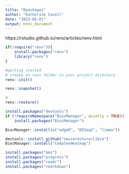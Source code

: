 ```yaml
---
title: "Rpackages"
author: "Katherine Savell"
date: "2023-05-01"
output: html_document
---
```

https://rstudio.github.io/renv/articles/renv.html

```r
if(!require("renv")){
    install.packages("renv")
    library("renv")
}

#getting started
# create an renv folder in your project directory
renv::init()

renv::snapshot()
```

```r
#
renv::restore()
```

```r
install.packages("devtools")
if (!requireNamespace("BiocManager", quietly = TRUE))
    install.packages("BiocManager")

BiocManager::install(c("edgeR", "DESeq2", "limma"))

devtools::install_github("neurorestore/Libra")
BiocManager::install("ComplexHeatmap")

install.packages("hms")
install.packages("progress")
install.packages("readr")
install.packages("rmarkdown")
```

